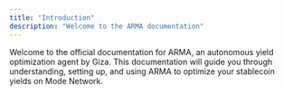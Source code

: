 ```yaml
---
title: "Introduction"
description: "Welcome to the ARMA documentation"
---
```


Welcome to the official documentation for ARMA, an autonomous yield optimization agent by Giza. This documentation will guide you through understanding, setting up, and using ARMA to optimize your stablecoin yields on Mode Network.
